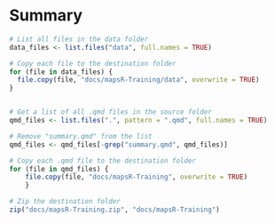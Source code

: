 # Summary

```r

# List all files in the data folder
data_files <- list.files("data", full.names = TRUE)

# Copy each file to the destination folder
for (file in data_files) {
  file.copy(file, "docs/mapsR-Training/data", overwrite = TRUE)
}


# Get a list of all .qmd files in the source folder
qmd_files <- list.files(".", pattern = ".qmd", full.names = TRUE)

# Remove "summary.qmd" from the list
qmd_files <- qmd_files[-grep("summary.qmd", qmd_files)]

# Copy each .qmd file to the destination folder
for (file in qmd_files) {
    file.copy(file, "docs/mapsR-Training", overwrite = TRUE)
    }

# Zip the destination folder
zip("docs/mapsR-Training.zip", "docs/mapsR-Training")
```